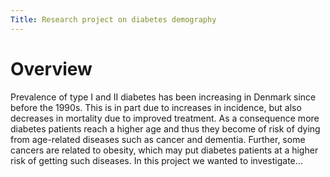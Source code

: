 ```yaml
---
Title: Research project on diabetes demography
---
```


# Overview
Prevalence of type I and II diabetes has been increasing in Denmark since before the 1990s. 
This is in part due to increases in incidence, but also decreases in mortality due to improved treatment. 
As a consequence more diabetes patients reach a higher age and thus they become of risk of dying 
from age-related diseases such as cancer and dementia. Further, some cancers are related to obesity, 
which may put diabetes patients at a higher risk of getting such diseases. In this project we wanted to investigate...
